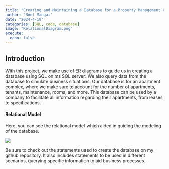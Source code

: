 ---
title: "Creating and Maintaining a Database for a Property Management COmpany"
author: "Noel Mangai"
date: "2024-4-19"
categories: [SQL, code, database]
image: "RelationalDiagram.png"
execute:
  echo: false
---

## Introduction

With this project, we make use of ER diagrams to guide us in creating a database using SQL on ms SQL server. We also query data from the database to simulate business situations. Our database is for an apartment complex, where we make sure to account for the number of apartments, tenants, maintenance, rooms, and more. This database can be used by a company to facilitate all information regarding their apartments, from leases to specifications.

#### Relational Model

Here, you can see the relational model which aided in guiding the modeling of the database.

![](RelationalDiagram.png)

Be sure to check out the statements used to create the database on my github repository. It also includes statements to be used in different scenarios, querying specific information to aid business processes.
